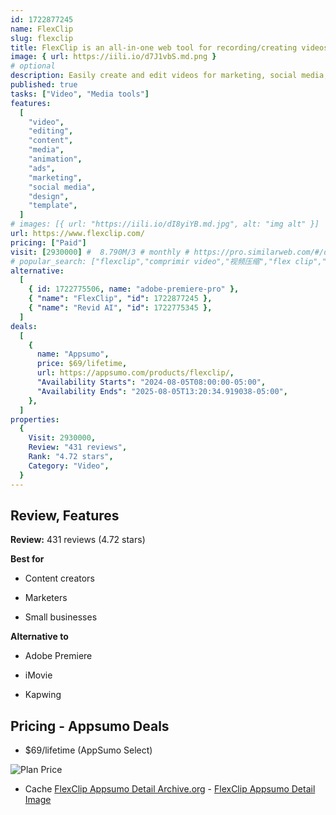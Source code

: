 ```yaml
---
id: 1722877245
name: FlexClip
slug: flexclip
title: FlexClip is an all-in-one web tool for recording/creating videos, movies, and slideshows in minutes
image: { url: https://iili.io/d7J1vbS.md.png }
# optional
description: Easily create and edit videos for marketing, social media, family, and any other purposeIntegrate with resource-rich stock media providers and a fantastic collection of text animations, elements, and transitions
published: true
tasks: ["Video", "Media tools"]
features:
  [
    "video",
    "editing",
    "content",
    "media",
    "animation",
    "ads",
    "marketing",
    "social media",
    "design",
    "template",
  ]
# images: [{ url: "https://iili.io/dI8yiYB.md.jpg", alt: "img alt" }]
url: https://www.flexclip.com/
pricing: ["Paid"]
visit: [2930000] #  8.790M/3 # monthly # https://pro.similarweb.com/#/digitalsuite/websiteanalysis/home
# popular_search: ["flexclip","comprimir video","视频压缩","flex clip","影片壓縮","flexclip","flex clip","videos online gratis","grid.upgrade","grid.upgrade"]
alternative:
  [
    { id: 1722775506, name: "adobe-premiere-pro" },
    { "name": "FlexClip", "id": 1722877245 },
    { "name": "Revid AI", "id": 1722775345 },
  ]
deals:
  [
    {
      name: "Appsumo",
      price: $69/lifetime,
      url: https://appsumo.com/products/flexclip/,
      "Availability Starts": "2024-08-05T08:00:00-05:00",
      "Availability Ends": "2025-08-05T13:20:34.919038-05:00",
    },
  ]
properties:
  {
    Visit: 2930000,
    Review: "431 reviews",
    Rank: "4.72 stars",
    Category: "Video",
  }
---
```


## Review, Features

**Review:** 431 reviews (4.72 stars)

**Best for**

- Content creators

- Marketers

- Small businesses

**Alternative to**

- Adobe Premiere

- iMovie

- Kapwing

## Pricing - Appsumo Deals

- $69/lifetime (AppSumo Select)

<Img src="https://iili.io/d73Bu1t.png" alt="Plan Price" />

- Cache [FlexClip Appsumo Detail Archive.org](https://web.archive.org/web/*/https://appsumo.com/products/flexclip/) - [FlexClip Appsumo Detail Image](https://iili.io/d73B4Yg.png)
